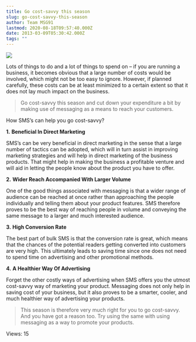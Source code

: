 ```yaml
---
title: Go cost-savvy this season
slug: go-cost-savvy-this-season
author: Team MSG91
lastmod: 2020-08-18T09:57:40.000Z
date: 2013-03-09T05:30:42.000Z
tags: ""
---
```


![](https://images-msg91.s3.ap-south-1.amazonaws.com/content/images/wordpress/2013/03/Go-cost-savvy-this-season.jpg)


Lots of things to do and a lot of things to spend on – if you are running a business, it becomes obvious that a large number of costs would be involved, which might not be too easy to ignore. However, if planned carefully, these costs can be at least minimized to a certain extent so that it does not lay much impact on the business.



> 
> Go cost-savvy this season and cut down your expenditure a bit by making use of messaging as a means to reach your customers.
> 
> 
> 


How SMS’s can help you go cost-savvy?


**1.** **Beneficial In Direct Marketing**


SMS’s can be very beneficial in direct marketing in the sense that a large number of tactics can be adopted, which will in turn assist in improving marketing strategies and will help in direct marketing of the business products. That might help in making the business a profitable venture and will aid in letting the people know about the product you have to offer.


**2.** **Wider Reach Accompanied With Larger Volume** 


One of the good things associated with messaging is that a wider range of audience can be reached at once rather than approaching the people individually and telling them about your product features. SMS therefore proves to be the best way of reaching people in volume and conveying the same message to a larger and much interested audience.


**3.** **High Conversion Rate** 


The best part of bulk SMS is that the conversion rate is great, which means that the chances of the potential readers getting converted into customers are very high. This ultimately leads to saving time since one does not need to spend time on advertising and other promotional methods.


**4.** **A Healthier Way Of Advertising**


Forget the other costly ways of advertising when SMS offers you the utmost cost-savvy way of marketing your product. Messaging does not only help in saving cost of your business, but it also proves to be a smarter, cooler, and much healthier way of advertising your products.



> 
> This season is therefore very much right for you to go cost-savvy. And you have got a reason too. Try using the same with using messaging as a way to promote your products.
> 
> 
> 



 Views: 15




